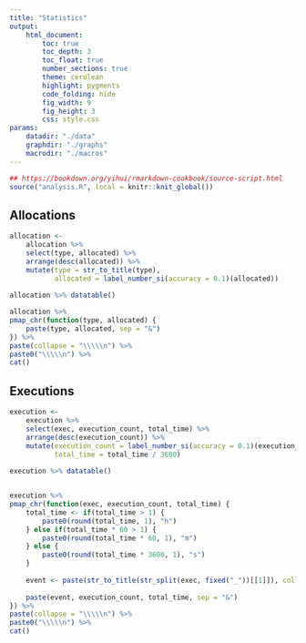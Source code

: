 ```yaml
---
title: "Statistics"
output:
    html_document:
        toc: true
        toc_depth: 3
        toc_float: true
        number_sections: true
        theme: cerulean
        highlight: pygments
        code_folding: hide
        fig_width: 9
        fig_height: 3
        css: style.css
params:
    datadir: "./data"
    graphdir: "./graphs"
    macrodir: "./macros"
---
```


```r
## https://bookdown.org/yihui/rmarkdown-cookbook/source-script.html
source("analysis.R", local = knitr::knit_global())
```

## Allocations

```r
allocation <-
    allocation %>% 
    select(type, allocated) %>%
    arrange(desc(allocated)) %>%
    mutate(type = str_to_title(type),
           allocated = label_number_si(accuracy = 0.1)(allocated))
    
allocation %>% datatable()

allocation %>%
pmap_chr(function(type, allocated) {
    paste(type, allocated, sep = "&")
}) %>%
paste(collapse = "\\\\\n") %>%
paste0("\\\\\n") %>%
cat()
```

## Executions

```r
execution <-
    execution %>% 
    select(exec, execution_count, total_time) %>%
    arrange(desc(execution_count)) %>%
    mutate(execution_count = label_number_si(accuracy = 0.1)(execution_count),
           total_time = total_time / 3600)
    
execution %>% datatable()


execution %>%
pmap_chr(function(exec, execution_count, total_time) {
    total_time <- if(total_time > 1) { 
        paste0(round(total_time, 1), "h")
    } else if(total_time * 60 > 1) {
        paste0(round(total_time * 60, 1), "m")
    } else {
        paste0(round(total_time * 3600, 1), "s")
    }
    
    event <- paste(str_to_title(str_split(exec, fixed("_"))[[1]]), collapse = "")
    
    paste(event, execution_count, total_time, sep = "&")
}) %>%
paste(collapse = "\\\\\n") %>%
paste0("\\\\\n") %>%
cat()
```
